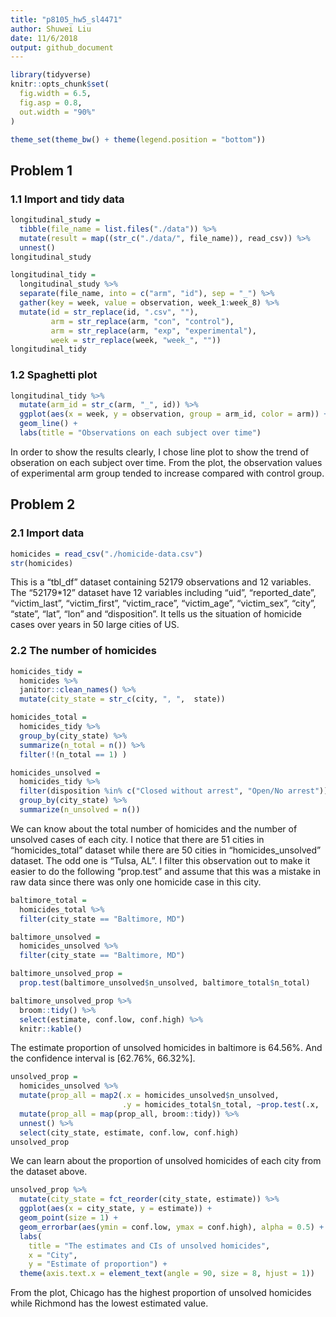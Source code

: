 ```yaml
---
title: "p8105_hw5_sl4471"
author: Shuwei Liu
date: 11/6/2018
output: github_document
---
```


```r
library(tidyverse)
knitr::opts_chunk$set(
  fig.width = 6.5,
  fig.asp = 0.8,
  out.width = "90%"
)

theme_set(theme_bw() + theme(legend.position = "bottom"))
```

## Problem 1

### 1.1 Import and tidy data

```r
longitudinal_study = 
  tibble(file_name = list.files("./data")) %>% 
  mutate(result = map((str_c("./data/", file_name)), read_csv)) %>% 
  unnest()
longitudinal_study
```

```r
longitudinal_tidy =
  longitudinal_study %>% 
  separate(file_name, into = c("arm", "id"), sep = "_") %>% 
  gather(key = week, value = observation, week_1:week_8) %>% 
  mutate(id = str_replace(id, ".csv", ""),
         arm = str_replace(arm, "con", "control"),
         arm = str_replace(arm, "exp", "experimental"),
         week = str_replace(week, "week_", ""))
longitudinal_tidy
```

### 1.2 Spaghetti plot 

```r
longitudinal_tidy %>% 
  mutate(arm_id = str_c(arm, "_", id)) %>% 
  ggplot(aes(x = week, y = observation, group = arm_id, color = arm)) +
  geom_line() +
  labs(title = "Observations on each subject over time") 
```

In order to show the results clearly, I chose line plot to show the trend of obseration on each subject over time. From the plot, the observation values of experimental arm group tended to increase compared with control group.

## Problem 2

### 2.1 Import data

```r
homicides = read_csv("./homicide-data.csv")
str(homicides)
```

This is a "tbl_df" dataset containing 52179 observations and 12 variables. The "52179*12" dataset have 12 variables including "uid", "reported_date", "victim_last", "victim_first", "victim_race", "victim_age", "victim_sex", "city", "state", "lat", "lon" and "disposition". It tells us the situation of homicide cases over years in 50 large cities of US.

### 2.2 The number of homicides

```r
homicides_tidy = 
  homicides %>% 
  janitor::clean_names() %>% 
  mutate(city_state = str_c(city, ", ",  state))

homicides_total =
  homicides_tidy %>% 
  group_by(city_state) %>% 
  summarize(n_total = n()) %>% 
  filter(!(n_total == 1) )

homicides_unsolved =
  homicides_tidy %>% 
  filter(disposition %in% c("Closed without arrest", "Open/No arrest")) %>% 
  group_by(city_state) %>% 
  summarize(n_unsolved = n())
```

We can know about the total number of homicides and the number of unsolved cases of each city. I notice that there are 51 cities in "homicides_total" dataset while there are 50 cities in "homicides_unsolved" dataset. The odd one is "Tulsa, AL". I filter this observation out to make it easier to do the following "prop.test" and assume that this was a mistake in raw data since there was only one homicide case in this city.

```r
baltimore_total = 
  homicides_total %>% 
  filter(city_state == "Baltimore, MD")

baltimore_unsolved = 
  homicides_unsolved %>% 
  filter(city_state == "Baltimore, MD")

baltimore_unsolved_prop = 
  prop.test(baltimore_unsolved$n_unsolved, baltimore_total$n_total)

baltimore_unsolved_prop %>%
  broom::tidy() %>% 
  select(estimate, conf.low, conf.high) %>% 
  knitr::kable()
```

The estimate proportion of unsolved homicides in baltimore is 64.56%. And the confidence interval is [62.76%, 66.32%].

```r
unsolved_prop = 
  homicides_unsolved %>% 
  mutate(prop_all = map2(.x = homicides_unsolved$n_unsolved, 
                         .y = homicides_total$n_total, ~prop.test(.x, .y))) %>% 
  mutate(prop_all = map(prop_all, broom::tidy)) %>% 
  unnest() %>% 
  select(city_state, estimate, conf.low, conf.high)
unsolved_prop
```

We can learn about the proportion of unsolved homicides of each city from the dataset above.

```r
unsolved_prop %>% 
  mutate(city_state = fct_reorder(city_state, estimate)) %>% 
  ggplot(aes(x = city_state, y = estimate)) +
  geom_point(size = 1) +
  geom_errorbar(aes(ymin = conf.low, ymax = conf.high), alpha = 0.5) +
  labs(
    title = "The estimates and CIs of unsolved homicides",
    x = "City",
    y = "Estimate of proportion") +
  theme(axis.text.x = element_text(angle = 90, size = 8, hjust = 1)) 
```

From the plot, Chicago has the highest proportion of unsolved homicides while Richmond has the lowest estimated value.
